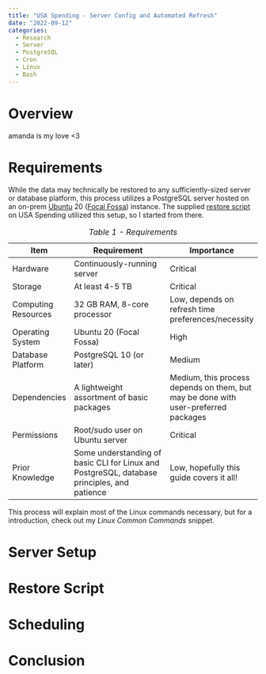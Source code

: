 ```yaml
---
title: "USA Spending - Server Config and Automated Refresh"
date: "2022-09-12"
categories:
  - Research
  - Server
  - PostgreSQL
  - Cron
  - Linux
  - Bash
---
```


# Overview

amanda is my love \<3

# Requirements

While the data may technically be restored to any sufficiently-sized server or database platform, this process utilizes a PostgreSQL server hosted on an on-prem [Ubuntu](https://wiki.ubuntu.com/) 20 ([Focal Fossa](https://wiki.ubuntu.com/FocalFossa)) instance. The supplied [restore script](https://files.usaspending.gov/database_download/usaspending-db-setup.pdf) on USA Spending utilized this setup, so I started from there.

| Item                | Requirement                                                                                 | Importance                                                                         |
|------------------|-----------------------------|--------------------------|
| Hardware            | Continuously-running server                                                                 | Critical                                                                           |
| Storage             | At least 4-5 TB                                                                             | Critical                                                                           |
| Computing Resources | 32 GB RAM, 8-core processor                                                                 | Low, depends on refresh time preferences/necessity                                 |
| Operating System    | Ubuntu 20 (Focal Fossa)                                                                     | High                                                                               |
| Database Platform   | PostgreSQL 10 (or later)                                                                    | Medium                                                                             |
| Dependencies        | A lightweight assortment of basic packages                                                  | Medium, this process depends on them, but may be done with user-preferred packages |
| Permissions         | Root/sudo user on Ubuntu server                                                             | Critical                                                                           |
| Prior Knowledge     | Some understanding of basic CLI for Linux and PostgreSQL, database principles, and patience | Low, hopefully this guide covers it all!                                           |

: *Table 1 - Requirements*

This process will explain most of the Linux commands necessary, but for a introduction, check out my *Linux Common Commands* snippet.

# Server Setup

# Restore Script

# Scheduling

# Conclusion
